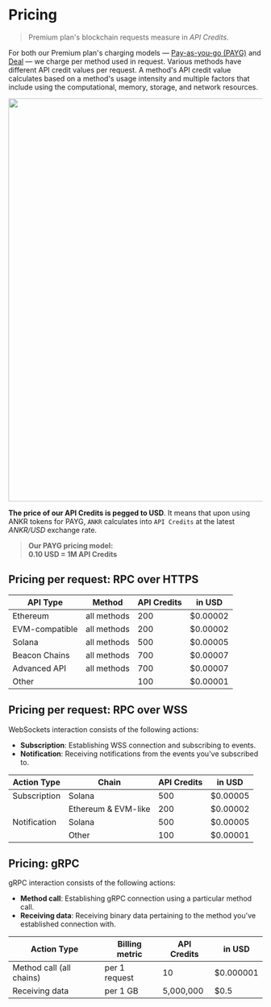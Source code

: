 # Pricing

> Premium plan's blockchain requests measure in *API Credits*.

For both our Premium plan's charging models — [Pay-as-you-go (PAYG)](/rpc-service/service-plans/#pay-as-you-go) and [Deal](/rpc-service/service-plans/#deal) — we charge per method used in request. Various methods have different API credit values per request. A method's API credit value calculates based on a method's usage intensity and multiple factors that include using the computational, memory, storage, and network resources.
<br/>

<img src="/docs/build/pricing-section.png" className="responsive-pic" width="800" />

**The price of our API Credits is pegged to USD**. It means that upon using ANKR tokens for PAYG, `ANKR` calculates into `API Credits` at the latest _ANKR/USD_ exchange rate.

> **Our PAYG pricing model:**  
> **0.10 USD = 1M API Credits**

## Pricing per request: RPC over HTTPS

| API Type       | Method      | API Credits | in USD   |
|----------------|-------------|-------------|----------|
| Ethereum       | all methods | 200         | $0.00002 |
| EVM-compatible | all methods | 200         | $0.00002 |
| Solana         | all methods | 500         | $0.00005 |
| Beacon Chains  | all methods | 700         | $0.00007 |
| Advanced API   | all methods | 700         | $0.00007 |
| Other          |             | 100         | $0.00001 |

## Pricing per request: RPC over WSS

WebSockets interaction consists of the following actions:

  * **Subscription**: Establishing WSS connection and subscribing to events.
  * **Notification**: Receiving notifications from the events you've subscribed to.

| Action Type    | Chain               | API Credits | in USD   |
|----------------|---------------------|-------------|----------|
| Subscription   | Solana              | 500         | $0.00005 |
|                | Ethereum & EVM-like | 200         | $0.00002 |
| Notification   | Solana              | 500         | $0.00005 |
|                | Other               | 100         | $0.00001 |

## Pricing: gRPC

gRPC interaction consists of the following actions:

  * **Method call**: Establishing gRPC connection using a particular method call.
  * **Receiving data**: Receiving binary data pertaining to the method you've established connection with.

| Action Type              | Billing metric    | API Credits | in USD    |
|--------------------------|-------------------|-------------|-----------|
| Method call (all chains) | per 1 request     | 10          | $0.000001 |
| Receiving data           | per 1 GB          | 5,000,000   | $0.5      |
